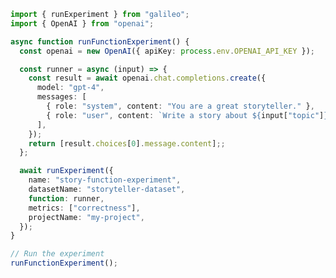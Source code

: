 ```typescript TypeScript
import { runExperiment } from "galileo";
import { OpenAI } from "openai";

async function runFunctionExperiment() {
  const openai = new OpenAI({ apiKey: process.env.OPENAI_API_KEY });

  const runner = async (input) => {
    const result = await openai.chat.completions.create({
      model: "gpt-4",
      messages: [
        { role: "system", content: "You are a great storyteller." },
        { role: "user", content: `Write a story about ${input["topic"]}` },
      ],
    });
    return [result.choices[0].message.content];;
  };

  await runExperiment({
    name: "story-function-experiment",
    datasetName: "storyteller-dataset",
    function: runner,
    metrics: ["correctness"],
    projectName: "my-project",
  });
}

// Run the experiment
runFunctionExperiment();
```

